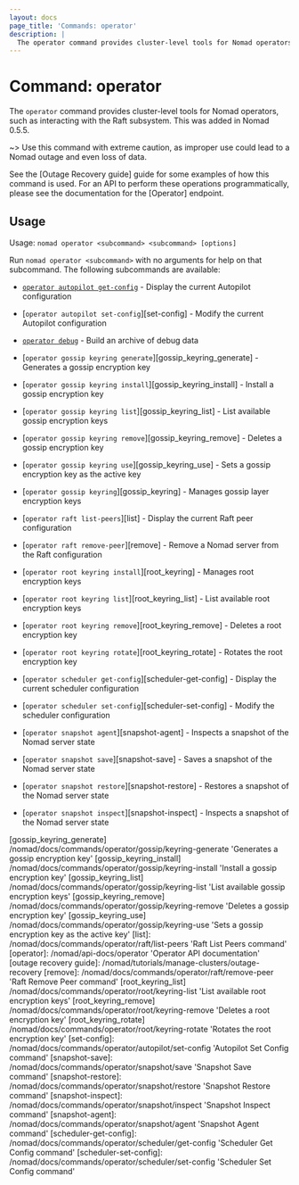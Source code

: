 ```yaml
---
layout: docs
page_title: 'Commands: operator'
description: |
  The operator command provides cluster-level tools for Nomad operators.
---
```


# Command: operator

The `operator` command provides cluster-level tools for Nomad operators, such
as interacting with the Raft subsystem. This was added in Nomad 0.5.5.

~> Use this command with extreme caution, as improper use could lead to a Nomad
outage and even loss of data.

See the [Outage Recovery guide] guide for some examples of how this command is
used. For an API to perform these operations programmatically, please see the
documentation for the [Operator] endpoint.

## Usage

Usage: `nomad operator <subcommand> <subcommand> [options]`

Run `nomad operator <subcommand>` with no arguments for help on that subcommand.
The following subcommands are available:

- [`operator autopilot get-config`][get-config] - Display the current Autopilot
  configuration

- [`operator autopilot set-config`][set-config] - Modify the current Autopilot
  configuration

- [`operator debug`][debug] - Build an archive of debug data

- [`operator gossip keyring generate`][gossip_keyring_generate] - Generates a gossip encryption key

- [`operator gossip keyring install`][gossip_keyring_install] - Install a gossip encryption key

- [`operator gossip keyring list`][gossip_keyring_list] - List available gossip encryption keys

- [`operator gossip keyring remove`][gossip_keyring_remove] - Deletes a gossip encryption key

- [`operator gossip keyring use`][gossip_keyring_use] - Sets a gossip encryption key as the active key

- [`operator gossip keyring`][gossip_keyring] - Manages gossip layer encryption keys

- [`operator raft list-peers`][list] - Display the current Raft peer
  configuration

- [`operator raft remove-peer`][remove] - Remove a Nomad server from the Raft
  configuration

- [`operator root keyring install`][root_keyring] - Manages root encryption keys

- [`operator root keyring list`][root_keyring_list] - List available root encryption keys

- [`operator root keyring remove`][root_keyring_remove] - Deletes a root encryption key

- [`operator root keyring rotate`][root_keyring_rotate] - Rotates the root encryption key

- [`operator scheduler get-config`][scheduler-get-config] - Display the current
  scheduler configuration

- [`operator scheduler set-config`][scheduler-set-config] - Modify the scheduler
  configuration

- [`operator snapshot agent`][snapshot-agent] <EnterpriseAlert inline /> - Inspects a snapshot of the Nomad server state

- [`operator snapshot save`][snapshot-save] - Saves a snapshot of the Nomad server state

- [`operator snapshot restore`][snapshot-restore] - Restores a snapshot of the Nomad server state

- [`operator snapshot inspect`][snapshot-inspect] - Inspects a snapshot of the Nomad server state

[debug]: /nomad/docs/commands/operator/debug 'Builds an archive of configuration and state'
[get-config]: /nomad/docs/commands/operator/autopilot/get-config 'Autopilot Get Config command'
[gossip_keyring_generate] /nomad/docs/commands/operator/gossip/keyring-generate 'Generates a gossip encryption key'
[gossip_keyring_install] /nomad/docs/commands/operator/gossip/keyring-install 'Install a gossip encryption key'
[gossip_keyring_list] /nomad/docs/commands/operator/gossip/keyring-list 'List available gossip encryption keys'
[gossip_keyring_remove] /nomad/docs/commands/operator/gossip/keyring-remove 'Deletes a gossip encryption key'
[gossip_keyring_use] /nomad/docs/commands/operator/gossip/keyring-use 'Sets a gossip encryption key as the active key'
[list]: /nomad/docs/commands/operator/raft/list-peers 'Raft List Peers command'
[operator]: /nomad/api-docs/operator 'Operator API documentation'
[outage recovery guide]: /nomad/tutorials/manage-clusters/outage-recovery
[remove]: /nomad/docs/commands/operator/raft/remove-peer 'Raft Remove Peer command'
[root_keyring_list] /nomad/docs/commands/operator/root/keyring-list 'List available root encryption keys'
[root_keyring_remove] /nomad/docs/commands/operator/root/keyring-remove 'Deletes a root encryption key'
[root_keyring_rotate] /nomad/docs/commands/operator/root/keyring-rotate 'Rotates the root encryption key'
[set-config]: /nomad/docs/commands/operator/autopilot/set-config 'Autopilot Set Config command'
[snapshot-save]: /nomad/docs/commands/operator/snapshot/save 'Snapshot Save command'
[snapshot-restore]: /nomad/docs/commands/operator/snapshot/restore 'Snapshot Restore command'
[snapshot-inspect]: /nomad/docs/commands/operator/snapshot/inspect 'Snapshot Inspect command'
[snapshot-agent]: /nomad/docs/commands/operator/snapshot/agent 'Snapshot Agent command'
[scheduler-get-config]: /nomad/docs/commands/operator/scheduler/get-config 'Scheduler Get Config command'
[scheduler-set-config]: /nomad/docs/commands/operator/scheduler/set-config 'Scheduler Set Config command'
